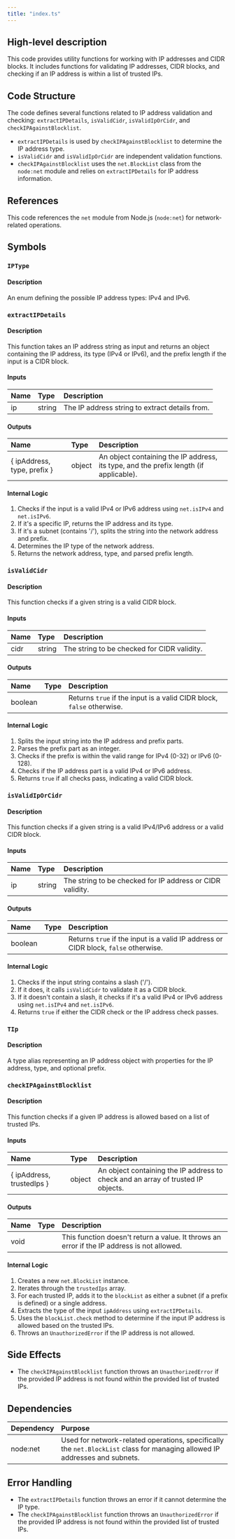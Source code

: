 ```yaml
---
title: "index.ts"
---
```


## High-level description
This code provides utility functions for working with IP addresses and CIDR blocks. It includes functions for validating IP addresses, CIDR blocks, and checking if an IP address is within a list of trusted IPs.

## Code Structure
The code defines several functions related to IP address validation and checking: `extractIPDetails`, `isValidCidr`, `isValidIpOrCidr`, and `checkIPAgainstBlocklist`. 

- `extractIPDetails` is used by `checkIPAgainstBlocklist` to determine the IP address type.
- `isValidCidr` and `isValidIpOrCidr` are independent validation functions.
- `checkIPAgainstBlocklist` uses the `net.BlockList` class from the `node:net` module and relies on `extractIPDetails` for IP address information.

## References
This code references the `net` module from Node.js (`node:net`) for network-related operations.

## Symbols

### `IPType`
#### Description
An enum defining the possible IP address types: IPv4 and IPv6.

### `extractIPDetails`
#### Description
This function takes an IP address string as input and returns an object containing the IP address, its type (IPv4 or IPv6), and the prefix length if the input is a CIDR block.

#### Inputs
| Name | Type | Description |
|:-----|:-----|:------------|
| ip | string | The IP address string to extract details from. |

#### Outputs
| Name | Type | Description |
|:-----|:-----|:------------|
| { ipAddress, type, prefix } | object | An object containing the IP address, its type, and the prefix length (if applicable). |

#### Internal Logic
1. Checks if the input is a valid IPv4 or IPv6 address using `net.isIPv4` and `net.isIPv6`.
2. If it's a specific IP, returns the IP address and its type.
3. If it's a subnet (contains '/'), splits the string into the network address and prefix.
4. Determines the IP type of the network address.
5. Returns the network address, type, and parsed prefix length.

### `isValidCidr`
#### Description
This function checks if a given string is a valid CIDR block.

#### Inputs
| Name | Type | Description |
|:-----|:-----|:------------|
| cidr | string | The string to be checked for CIDR validity. |

#### Outputs
| Name | Type | Description |
|:-----|:-----|:------------|
| boolean |  | Returns `true` if the input is a valid CIDR block, `false` otherwise. |

#### Internal Logic
1. Splits the input string into the IP address and prefix parts.
2. Parses the prefix part as an integer.
3. Checks if the prefix is within the valid range for IPv4 (0-32) or IPv6 (0-128).
4. Checks if the IP address part is a valid IPv4 or IPv6 address.
5. Returns `true` if all checks pass, indicating a valid CIDR block.

### `isValidIpOrCidr`
#### Description
This function checks if a given string is a valid IPv4/IPv6 address or a valid CIDR block.

#### Inputs
| Name | Type | Description |
|:-----|:-----|:------------|
| ip | string | The string to be checked for IP address or CIDR validity. |

#### Outputs
| Name | Type | Description |
|:-----|:-----|:------------|
| boolean |  | Returns `true` if the input is a valid IP address or CIDR block, `false` otherwise. |

#### Internal Logic
1. Checks if the input string contains a slash ('/').
2. If it does, it calls `isValidCidr` to validate it as a CIDR block.
3. If it doesn't contain a slash, it checks if it's a valid IPv4 or IPv6 address using `net.isIPv4` and `net.isIPv6`.
4. Returns `true` if either the CIDR check or the IP address check passes.

### `TIp`
#### Description
A type alias representing an IP address object with properties for the IP address, type, and optional prefix.

### `checkIPAgainstBlocklist`
#### Description
This function checks if a given IP address is allowed based on a list of trusted IPs.

#### Inputs
| Name | Type | Description |
|:-----|:-----|:------------|
| { ipAddress, trustedIps } | object | An object containing the IP address to check and an array of trusted IP objects. |

#### Outputs
| Name | Type | Description |
|:-----|:-----|:------------|
| void |  | This function doesn't return a value. It throws an error if the IP address is not allowed. |

#### Internal Logic
1. Creates a new `net.BlockList` instance.
2. Iterates through the `trustedIps` array.
3. For each trusted IP, adds it to the `blockList` as either a subnet (if a prefix is defined) or a single address.
4. Extracts the type of the input `ipAddress` using `extractIPDetails`.
5. Uses the `blockList.check` method to determine if the input IP address is allowed based on the trusted IPs.
6. Throws an `UnauthorizedError` if the IP address is not allowed.

## Side Effects
- The `checkIPAgainstBlocklist` function throws an `UnauthorizedError` if the provided IP address is not found within the provided list of trusted IPs.

## Dependencies
| Dependency | Purpose |
|:-----------|:--------|
| node:net | Used for network-related operations, specifically the `net.BlockList` class for managing allowed IP addresses and subnets. |

## Error Handling
- The `extractIPDetails` function throws an error if it cannot determine the IP type.
- The `checkIPAgainstBlocklist` function throws an `UnauthorizedError` if the provided IP address is not found within the provided list of trusted IPs.
